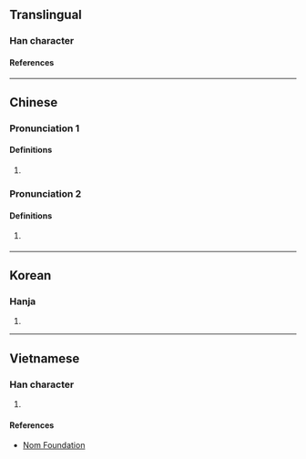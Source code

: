 {{character info/new}}
==Translingual==

===Han character===
{{Han char|rn=85|rad=水|as=07|sn=10|four=36180|canj=EBUC|ids=⿰氵貝}}

====References====
{{Han ref|kx=0625.240|dkj=17513|dj=1027.090|hdz=31623.040|uh=6D7F}}

----

==Chinese==
{{zh-forms|s=𬇙}}

===Pronunciation 1===
{{zh-pron
|m=pèi
|c=bui3
|mc=y
|oc=y
|ma=
|cat=pn
}}

====Definitions====
{{zh-hanzi}}
# {{lb|zh|archaic}} {{zh-only|浿水|an [[ancient]] [[name]] of the {{w|Taedong River}} in [[modern-day]] [[North Korea]]}}

===Pronunciation 2===
{{zh-pron
|m=bèi
}}

====Definitions====
{{zh-hanzi}}
# {{n-g|[[use]]d in [[placename]]s}}
#: {{zh-x|^虎浿{bèi}|the name of a place in [[Fujian]]}}

----

==Korean==

===Hanja===
{{ko-hanja|패}}

# {{rfdef|ko|sort=水07}}

----

==Vietnamese==

===Han character===
{{vi-readings|rs=水07|reading=phối}}

# {{rfdef|vi|sort=水07}}

====References====
* [http://nomfoundation.org/common/nom_details.php?codepoint=6d7f Nom Foundation]